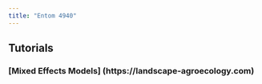 ```yaml
---
title: "Entom 4940"
---
```


## Tutorials

### [Mixed Effects Models] (https://landscape-agroecology.com)